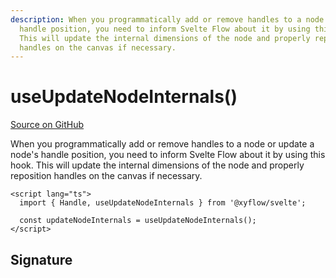 ```yaml
---
description: When you programmatically add or remove handles to a node or update a node's
  handle position, you need to inform Svelte Flow about it by using this hook.
  This will update the internal dimensions of the node and properly reposition
  handles on the canvas if necessary.
---
```


# useUpdateNodeInternals()

[Source on GitHub](https://github.com/xyflow/xyflow/blob/main/packages/svelte/src/lib/hooks/useUpdateNodeInternals.ts/#L6)

When you programmatically add or remove handles to a node or update a node's
handle position, you need to inform Svelte Flow about it by using this hook. This
will update the internal dimensions of the node and properly reposition handles
on the canvas if necessary.

```svelte
<script lang="ts">
  import { Handle, useUpdateNodeInternals } from '@xyflow/svelte';

  const updateNodeInternals = useUpdateNodeInternals();
</script>
```

## Signature

<APIDocs functionName="useUpdateNodeInternals" />
